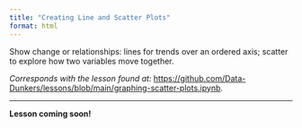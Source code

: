 ```yaml
---
title: "Creating Line and Scatter Plots"
format: html
---
```


Show change or relationships: lines for trends over an ordered axis; scatter to explore how two variables move together.  

*Corresponds with the lesson found at:* <https://github.com/Data-Dunkers/lessons/blob/main/graphing-scatter-plots.ipynb>. 


---

**Lesson coming soon!**